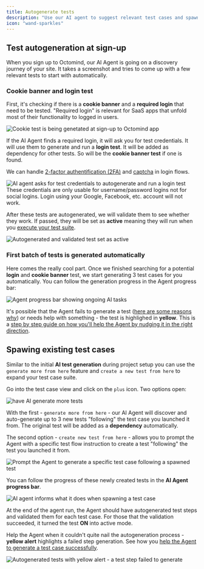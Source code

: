 ```yaml
---
title: Autogenerate tests
description: "Use our AI agent to suggest relevant test cases and spawn existing ones to increase your coverage."
icon: "wand-sparkles"
---
```


## Test autogeneration at sign-up

When you sign up to Octomind, our AI Agent is going on a discovery journey of your site. It takes a screenshot and tries to come up with a few relevant tests to start with automatically.

### Cookie banner and login test

First, it's checking if there is a **cookie banner** and a **required login** that need to be tested. "Required login" is relevant for SaaS apps that unfold most of their functionality to logged in users.

<Frame caption="Cookie test is being genetated at sign-up, 05/2025">
  <img
    src="/images/build/cookie-test-generation-at-signup.png"
    alt="Cookie test is being genetated at sign-up to Octomind app"
  />
</Frame>

If the AI Agent finds a required login, it will ask you for test credentials. It will use them to generate and run a **login test**. It will be added as dependency for other tests. So will be the **cookie banner test** if one is found.

We can handle [2-factor authentification (2FA)](/advanced/2fa.mdx) and [captcha](/runtime/custom-headers.mdx) in login flows.

<Frame caption="AI agent asks for test credentials to autogenerate and run a login test, 05/2025">
  <img
    src="/images/build/autogeneration-login-found.png"
    alt="AI agent asks for test credentials to autogenerate and run a login test"
  />
</Frame>

<div class="mt-8" />

<Warning>
  These credentials are only usable for username/password logins not for social
  logins. Login using your Google, Facebook, etc. account will not work.
</Warning>

After these tests are autogenerated, we will validate them to see whether they work. If passed, they will be set as **active** meaning they will run when you [execute your test suite](/get-started/execute-test-cases).

<Frame caption="Autogenerated and validated test set as active, 05/2025">
  <img
    src="/images/build/autogenerated-active-test.png"
    alt="Autogenerated and validated test set as active"
  />
</Frame>

### First batch of tests is generated automatically

Here comes the really cool part. Once we finished searching for a potential **login** and **cookie banner** test, we start generating 3 test cases for you automatically. You can follow the generation progress in the Agent progress bar:

<Frame caption="Agent progress bar showing ongoing AI tasks, 10/2024">
  <img
    src="/images/setup/setup-6-stack.png"
    alt="Agent progress bar showing ongoing AI tasks"
  />
</Frame>

It's possible that the Agent fails to generate a test ([here are some reasons why](/guides/agent-fails)) or needs help with something - the test is highlighed in **yellow**. This is a [step by step guide on how you'll help the Agent by nudging it in the right direction](/guides/help-agent-succeed).

## Spawing existing test cases

Similar to the initial **AI test generation** during project setup you can use the `generate more from here` feature and `create a new test from here` to expand your test case suite.

Go into the test case view and click on the `plus` icon. Two options open:

<Frame caption="Have the AI agent generate more tests, 12/2024">
  <img
    src="/images/build/generate-more.png"
    alt="have AI generate more tests"
  />
</Frame>

With the first - `generate more from here` - our AI Agent will discover and auto-generate up to 3 new tests "following" the test case you launched it from. The original test will be added as a **dependency** automatically.

The second option - `create new test from here` - allows you to prompt the Agent with a specific test flow instruction to create a test "following" the test you launched it from.

<Frame caption="Prompt the Agent to generate a specific test case following a spawned test, 12/2024">
  <img
    src="/images/build/create-more-from-here-prompt.png"
    alt="Prompt the Agent to generate a specific test case following a spawned test"
  />
</Frame>

You can follow the progress of these newly created tests in the **AI Agent progress bar**.

<Frame caption="AI agent informs what it does when spawning a test case, 10/2024">
  <img
    src="/images/build/generating-more-agent-running.png"
    alt="AI agent informs what it does when spawning a test case"
  />
</Frame>

At the end of the agent run, the Agent should have autogenerated test steps and validated them for each test case. For those that the validation succeeded, it turned the test **ON** into active mode.

Help the Agent when it couldn't quite nail the autogeneration process - **yellow alert** highlights a failed step generation. See how you [help the Agent to generate a test case successfully](/guides/help-agent-succeed).

<Frame caption="Autogenerated test with yellow alert - a test step failed to generate, 10/2024">
  <img
    src="/images/build/generated-test-yellow-alert.png"
    alt="Autogenerated tests with yellow alert - a test step failed to generate"
  />
</Frame>
